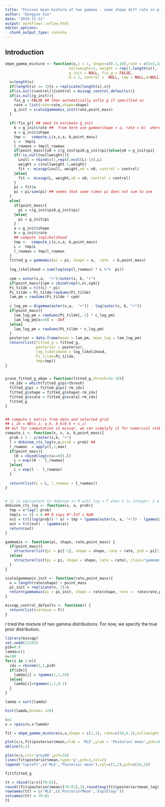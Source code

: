 ```yaml
---
title: "Poisson mean mixture of two gammas - same shape diff rate in priors"
author: "Dongyue Xie"
date: "2019-11-12"
output: workflowr::wflow_html
editor_options:
  chunk_output_type: console
---
```


## Introduction


```r
ebpm_gamma_mixture <- function(x,s = 1, shape=c(0.1,10),rate = c(1e3,1e-3), point_mass=F,
                             nullweight=1, weight = rep(1,length(x)),
                             g_init = NULL, fix_g = FALSE,
                             m = 2, control =  NULL, low = NULL,d=NULL){
  n=length(x)
  if(length(s) == 1){s = replicate(length(x),s)}
  if(is.null(control)){control = mixsqp_control_defaults()}
  if(is.null(g_init)){
    fix_g = FALSE ## then automatically unfix g if specified so
    rate = list(rate=rate,shape=shape)
    g_init = scale2gammamix_init(rate,point_mass)
  }
  
  if(!fix_g){ ## need to estimate g_init
    b = g_init$rate ##  from here use gamma(shape = a, rate = b)  where E = a/b
    a = g_init$shape
    tmp <-  compute_L(x,s,a, b,point_mass)
    L =  tmp$L
    l_rowmax = tmp$l_rowmax
    if(point_mass){x0 = c(g_init$pi0,g_init$pi)}else{x0 = g_init$pi}
    if(!is.null(nullweight)){
      Lnull = rbind(c(1,rep(0,ncol(L)-1)),L)
      weight = c(nullweight-1,weight)
      fit <- mixsqp(Lnull, weight,x0 = x0, control = control)
    }else{
      fit <- mixsqp(L, weight,x0 = x0, control = control)
    }
    pi = fit$x
    pi = pi/sum(pi) ## seems that some times pi does not sum to one
  }
  else{
    if(point_mass){
      pi = c(g_init$pi0,g_init$pi)
    }else{
      pi = g_init$pi
    }
    a = g_init$shape
    b = g_init$rate
    ## compute loglikelihood
    tmp <-  compute_L(x,s,a, b,point_mass)
    L =  tmp$L
    l_rowmax = tmp$l_rowmax
  }
  fitted_g = gammamix(pi = pi, shape = a,  rate  = b,point_mass)
  
  log_likelihood = sum(log(exp(l_rowmax) * L %*%  pi))
  
  cpm = outer(x,a,  "+")/outer(s, b, "+")
  if(point_mass){cpm = cbind(rep(0,n),cpm)}
  Pi_tilde = t(t(L) * pi)
  Pi_tilde = Pi_tilde/rowSums(Pi_tilde)
  lam_pm = rowSums(Pi_tilde * cpm)
  
  c_log_pm = digamma(outer(x,a,  "+")) - log(outer(s, b, "+"))
  if(point_mass){
    lam_log_pm = rowSums(Pi_tilde[,-1] * c_log_pm)
    lam_log_pm[x==0] = -Inf
  }else{
    lam_log_pm = rowSums(Pi_tilde * c_log_pm)
  }
  posterior = data.frame(mean = lam_pm, mean_log = lam_log_pm)
  return(list(fitted_g = fitted_g,
              posterior = posterior,
              log_likelihood = log_likelihood,
              Pi_tilde=Pi_tilde,
              tmp=tmp))
}


prune_fitted_g_ebpm = function(fitted_g,thresh=1e-10){
  rm_idx = which(fitted_g$pi<thresh)
  fitted_g$pi = fitted_g$pi[-rm_idx]
  fitted_g$shape = fitted_g$shape[-rm_idx]
  fitted_g$scale = fitted_g$scale[-rm_idx]
  fitted_g
}


## compute L matrix from data and selected grid
## L_ik = NB(x_i; a_k, b_k/b_k + s_i)
## but for computation in mixsqr, we can simplyfy it for numerical stability
compute_L <- function(x, s, a, b,point_mass){
  prob = 1 - s/outer(s,b, "+")
  l = dnbinom_cts_log(x,a,prob = prob) ##
  l_rowmax  = apply(l,1,max)
  if(point_mass){
    l0 = cbind(log(c(x==0)),l)
    L = exp(l0 -  l_rowmax)
  }else{
    L = exp(l -  l_rowmax)
  }
  
  return(list(L = L, l_rowmax = l_rowmax))
}


# it is equivalent to dnbinom in R wiht log = T when X is integer; I allow  it  to compute when x is not integer
dnbinom_cts_log <- function(x, a, prob){
  tmp = x*log(1-prob)
  tmp[x == 0] = 0 ## R says 0*-Inf = NaN
  out = t(t(log(prob)) * a) + tmp + lgamma(outer(x, a, "+")) - lgamma(x+1)
  out = t(t(out) - lgamma(a))
  return(out)
}

gammamix <- function(pi, shape, rate,point_mass) {
  if(point_mass){
    structure(list(pi = pi[-1], shape = shape, rate = rate, pi0 = pi[1]), class="gammamix")
  }else{
    structure(list(pi = pi, shape = shape, rate = rate), class="gammamix")
  }
}

scale2gammamix_init <- function(rate,point_mass){
  n = length(rate$shape) + point_mass
  pi_init = replicate(n, 1)/n
  return(gammamix(pi = pi_init, shape = rate$shape, rate =  rate$rate,point_mass))
}

mixsqp_control_defaults <- function() {
  return(list(verbose = F))
}

```

I tried the mixture of two gamma distributions. For now, we specify the true prior distribution.

```r
library(mixsqp)
set.seed(12345)
pi0=0.8
lamda=c()
n=100
for(i in 1:n){
  idx = rbinom(1,1,pi0)
  if(idx){
    lamda[i] = rgamma(1,1,10)
  }else{
    lamda[i]=rgamma(1,1,0.1)
  }
}

lamda = sort(lamda)

hist(lamda,breaks =20)

s=1
x = rpois(n,s*lamda)

fit = ebpm_gamma_mixture(x,s,shape = c(1,1), rate=c(10,0.1),nullweight = 20)

plot(x/s,fit$posterior$mean,xlab = 'MLE',ylab = 'Posterior mean',pch=16)
abline(0,1)

plot(x/s,col='grey80',pch=16)
lines(fit$posterior$mean,type='p',pch=3,col=2)
legend('topleft',c('MLE','Posterior mean'),col=c(1,2),pch=c(16,3))

fit$fitted_g
```

```r
tt = rbind((x/s)[70:81],
round((fit$posterior$mean)[70:81],3),round(exp(fit$posterior$mean_log),2)[70:81])
rownames(tt) = c('MLE',c('PosteriorMean','Exp(Elog)'))
colnames(tt) = 70:81
tt
```

